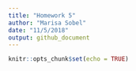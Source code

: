 ```yaml
---
title: "Homework 5"
author: "Marisa Sobel"
date: "11/5/2018"
output: github_document
---
```


```r
knitr::opts_chunk$set(echo = TRUE)
```

